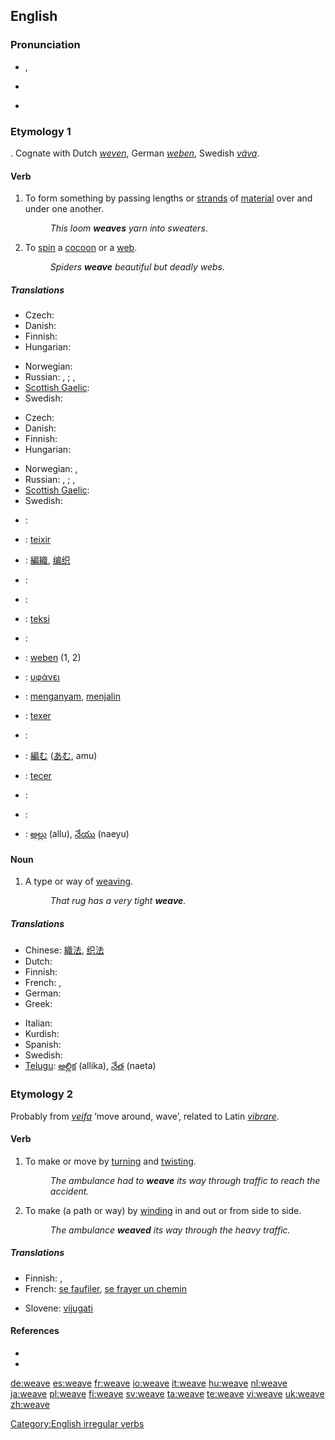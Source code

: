 ==English==

===Pronunciation===
* {{enPR|wēv}}, {{IPA|/wiːv/}}
* {{audio|en-us-weave.ogg|Audio (US)}}
*: {{rhymes|iːv}}
* {{homophones|we've}}

===Etymology 1===
{{etyl|ang}} {{term|wefan||lang=ang}}. Cognate with Dutch ''[[weven]]'', German ''[[weben]]'', Swedish ''[[väva]]''.

====Verb====
{{en-verb|weaves|weaving|wove|woven}}

# To form something by passing lengths or [[strand]]s of [[material]] over and under one another.
#: ''This loom '''weaves''' yarn into sweaters''.
# To [[spin]] a [[cocoon]] or a [[web]].
#: ''Spiders '''weave''' beautiful but deadly webs.''

=====Translations=====
{{trans-top|to form something by passing strands of material over and under one another}}
* Czech: {{t-|cs|tkát}}
* Danish: {{t-|da|væve}}
* Finnish: {{t+|fi|kutoa}}
* Hungarian: {{t-|hu|sző}}
{{trans-mid}}
* Norwegian: {{t|no|veve}}
* Russian: {{t|ru|ткать|tr=tkat'|sc=Cyrl}} {{impf}}, {{t|ru|соткать|tr=sotkát'|sc=Cyrl}} {{pf}}; {{t+|ru|плести|tr=pl'estí|sc=Cyrl}} {{impf}}, {{t|ru|сплести|tr=spl'estí|sc=Cyrl}} {{pf}}
* [[Scottish Gaelic]]: {{t-|gd|figh|xs=Scottish Gaelic}}
* Swedish: {{t|sv|väva}}
{{trans-bottom}}

{{trans-top|to spin a cocoon or a web}}
* Czech: {{t-|cs|tkát}}
* Danish: {{t-|da|spinde}}
* Finnish: {{t+|fi|kutoa}}
* Hungarian: {{t-|hu|sző}}
{{trans-mid}}
* Norwegian: {{t|no|veve}}, {{t|no|spinne}}
* Russian: {{t|ru|ткать|tr=tkat'|sc=Cyrl}} {{impf}}, {{t|ru|соткать|tr=sotkát'|sc=Cyrl}} {{pf}}; {{t+|ru|плести|tr=pl'estí|sc=Cyrl}} {{impf}}, {{t|ru|сплести|tr=spl'estí|sc=Cyrl}} {{pf}} 
* [[Scottish Gaelic]]: {{t-|gd|figh|xs=Scottish Gaelic}}
* Swedish: {{t|sv|spinna}}
{{trans-bottom}}

{{checktrans-top}}
* {{ttbc|Albanian}}: {{t-|sq|end|xs=Albanian}}
* {{ttbc|Catalan}}: [[teixir]]
* {{ttbc|Chinese}}: [[編織]], [[编织]]
* {{ttbc|Croatian}}: {{t-|hr|tkati}}
* {{ttbc|Dutch}}: {{t+|nl|weven}}
* {{ttbc|Esperanto}}: [[teksi]]
* {{ttbc|French}}: {{t+|fr|tisser}}
* {{ttbc|German}}: [[weben]] (1, 2)
* {{ttbc|Greek}}: [[υφάνει]]
{{trans-mid}}
* {{ttbc|Indonesian}}: [[anyam|menganyam]], [[jalin|menjalin]]
* {{ttbc|Interlingua}}: [[texer]]
* {{ttbc|Italian}}: {{t-|it|tessere}}
* {{ttbc|Japanese}}: [[編む]] ([[あむ]], amu)
* {{ttbc|Portuguese}}: [[tecer]]
* {{ttbc|Slovene}}: {{t+|sl|plesti}}
* {{ttbc|Spanish}}: {{t-|es|tejer}}
* {{ttbc|Telugu}}: [[అల్లు]] (allu), [[నేయు]] (naeyu)
{{trans-bottom}}

====Noun====
{{en-noun}}

# ­A type or way of [[weaving]].
#: ''That rug has a very tight '''weave'''.''

=====Translations=====
{{trans-top|a type or way of weaving}}
* Chinese: [[織法]], [[织法]]
* Dutch: {{t+|nl|weefsel|n}}
* Finnish: {{t+|fi|kudos}}
* French: {{t+|fr|armure|f}}, {{t+|fr|tissu|m}}
* German: {{t|de|Webart|f}}
* Greek: {{t+|el|ύφανση|f|sc=Grek}}
{{trans-mid}}
* Italian: {{t+|it|tessuto|m}}
* Kurdish: {{ku-Arab|[[چنین]]}}
* Spanish: {{t+|es|armadura}}
* Swedish: {{t|sv|väv|c}}
* [[Telugu]]: [[అల్లిక]] (allika), [[నేత]] (naeta)
{{trans-bottom}}

===Etymology 2===
Probably from {{etyl|non}} ''[[veifa]]'' ‘move around, wave’, related to Latin ''[[vibrare]]''.

====Verb====
{{en-verb|weav|es}}

# To make or move by [[turn]]ing and [[twist]]ing.
#: ''The ambulance had to '''weave''' its way through traffic to reach the accident.''
# To make (a path or way) by [[wind]]ing in and out or from side to side.
#: ''The ambulance '''weaved''' its way through the heavy traffic.''

=====Translations=====
{{trans-top|to weave}}
* Finnish: {{t-|fi|mutkitella}}, {{t-|fi|kiemurrella}}
* French: [[se faufiler]], [[se frayer un chemin]]
{{trans-mid}}
* Slovene: [[vijugati]]
{{trans-bottom}}

====References====
* {{R:Century 1911}}
* {{R:Webster 1913}}

[[Category:English irregular verbs]]

[[de:weave]]
[[es:weave]]
[[fr:weave]]
[[io:weave]]
[[it:weave]]
[[hu:weave]]
[[nl:weave]]
[[ja:weave]]
[[pl:weave]]
[[fi:weave]]
[[sv:weave]]
[[ta:weave]]
[[te:weave]]
[[vi:weave]]
[[uk:weave]]
[[zh:weave]]